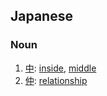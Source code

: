 ==Japanese==
===Noun===
{{ja-noun|r|hira=なか}}
#[[中]]: [[inside]], [[middle]]
#[[仲]]: [[relationship]]